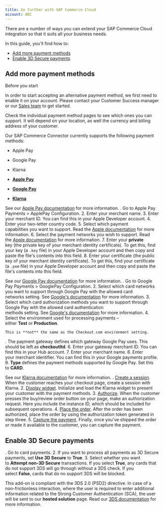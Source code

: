 ```yaml
---
title: Go further with SAP Commerce Cloud
account: ABC
---
```


There are a number of ways you can extend your SAP Commerce Cloud integration so that it suits all your business needs.

In this guide, you'll find how to:

- [Add more payment methods](#GofurtherwithSAPCommerceCloud-paymentmethods)
- [Enable 3D Secure payments](#GofurtherwithSAPCommerceCloud-3ds)

## Add more payment methods 

Before you start

In order to start accepting an alternative payment method, we first need to enable it on your account. Please contact your Customer Success manager or our [Sales team](https://checkout.com/contact-sales) to get started.

Check the individual payment method pages to see which ones you can support. It will depend on your location, as well the currency and billing address of your customer.

Our SAP Commerce Connector currently supports the following payment methods:

- Apple Pay
- Google Pay
- Klarna

- [**Apple Pay**](#tabs-fbcb788a-e117-4ec2-b9d9-516294e8eaea-1)
- [**Google Pay**](#tabs-fbcb788a-e117-4ec2-b9d9-516294e8eaea-2)
- [**Klarna**](#tabs-fbcb788a-e117-4ec2-b9d9-516294e8eaea-3)

See our [Apple Pay documentation](/display/DOCS/Apple+Pay) for more information.
. Go to Apple Pay Payments > ApplePay Configuration. 2. Enter your merchant name. 3. Enter your merchant ID. You can find this in your Apple Developer account. 4. Enter your two-letter country code. 5. Select which payment capabilities you want to support. Read the [Apple documentation](https://developer.apple.com/documentation/apple_pay_on_the_web/applepaypaymentrequest/1916123-merchantcapabilities) for more information. 6. Select the payment networks you wish to support. Read the [Apple documentation](https://developer.apple.com/documentation/apple_pay_on_the_web/applepaypaymentrequest/1916122-supportednetworks) for more information. 7. Enter your **private** key (the private key of your merchant identity certificate). To get this, find your key (a `.key` file) in your Apple Developer account and then copy and paste the file's contents into this field. 8. Enter your certificate (the public key of your merchant identity certificate). To get this, find your certificate (a `.pem` file) in your Apple Developer account and then copy and paste the file's contents into this field.

See our [Google Pay documentation](/display/DOCS/Google+Pay) for more information.
. Go to Google Pay Payments > GooglePay Configuration. 2. Select which card networks you want to support through Google Pay with the allowed card networks setting. See [Google's documentation](https://developers.google.com/pay/api/web/guides/tutorial#supported-card-networks) for more information. 3. Select which card authorization methods you want to support through Google Pay with the allowed card authentication methods setting. See [Google's documentation](https://developers.google.com/pay/api/web/guides/tutorial#supported-card-networks) for more information. 4. Select the environment used for processing payments – either **Test** or **Production**.

    This is **not** the same as the Checkout.com environment setting.

. The payment gateway defines which gateway Google Pay uses. This should be left as **checkoutltd**. 6. Enter your gateway merchant ID. You can find this in your Hub account. 7. Enter your merchant name. 8. Enter your merchant identifier. You can find this in your Google payments profile. 9. **Type** defines the payment methods supported by Google Pay. Set this to **CARD**.

See our [Klarna documentation](https://docs.checkout.com/payment-methods/invoice-and-pay-later/klarna) for more information.
. [Create a session](https://docs.checkout.com/payment-methods/invoice-and-pay-later/klarna#Klarna-createsession). When the customer reaches your checkout page, create a session with Klarna. 2. [Display widget](https://docs.checkout.com/payment-methods/invoice-and-pay-later/klarna#Klarna-displaywidget). Initialize and load the Klarna widget to present your customer with the payment methods. 3. [Authorize](https://docs.checkout.com/payment-methods/invoice-and-pay-later/klarna#Klarna-authorize). When the customer presses the buy/review order button on your page, make an authorization request. Here you include the instance ID, which should be included for subsequent operations. 4. [Place the order](https://docs.checkout.com/payment-methods/invoice-and-pay-later/klarna#Klarna-placeorder). After the order has been authorized, place the order by using the authorization token generated in step three. 5. [Capture the payment](https://docs.checkout.com/payment-methods/invoice-and-pay-later/klarna#Klarna-capturepayment). Finally, once you've shipped the order or made it available to the customer, you can capture the payment.

## Enable 3D Secure payments 

. Go to card payments. 2. If you want to process all payments as 3D Secure payments, set **Use 3D Secure** to **True**. 3. Select whether you want to **Attempt non-3D Secure** transactions. If you select **True**, any cards that do not support 3DS will go through without a 3DS check. If you select **False**, cards that do no support 3DS will be blocked.

This add-on is compliant with the 3DS 2.0 (PSD2) directive. In case of a non-frictionless interaction, where the user is required to enter additional information related to the Strong Customer Authentication (SCA), the user will be sent to our **hosted solution** page. Read our [3DS documentation](https://docs.checkout.com/risk-management/3d-secure) for more information.
